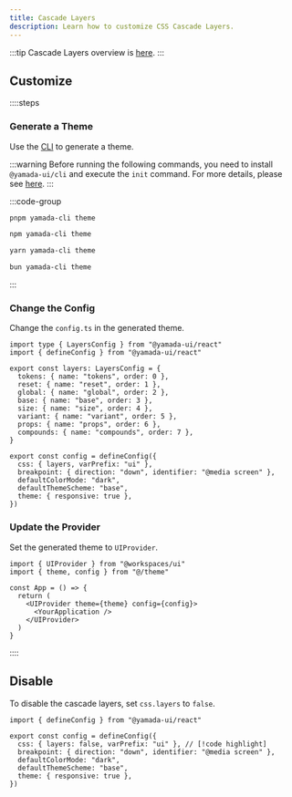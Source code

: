 ```yaml
---
title: Cascade Layers
description: Learn how to customize CSS Cascade Layers.
---
```


:::tip
Cascade Layers overview is [here](/docs/styling/cascade-layers).
:::

## Customize

::::steps

### Generate a Theme

Use the [CLI](/docs/theming/cli) to generate a theme.

:::warning
Before running the following commands, you need to install `@yamada-ui/cli` and execute the `init` command. For more details, please see [here](/docs/get-started/cli).
:::

:::code-group

```bash [pnpm]
pnpm yamada-cli theme
```

```bash [npm]
npm yamada-cli theme
```

```bash [yarn]
yarn yamada-cli theme
```

```bash [bun]
bun yamada-cli theme
```

:::

### Change the Config

Change the `config.ts` in the generated theme.

```tsx title="theme/config.ts" {1,4-13,16}
import type { LayersConfig } from "@yamada-ui/react"
import { defineConfig } from "@yamada-ui/react"

export const layers: LayersConfig = {
  tokens: { name: "tokens", order: 0 },
  reset: { name: "reset", order: 1 },
  global: { name: "global", order: 2 },
  base: { name: "base", order: 3 },
  size: { name: "size", order: 4 },
  variant: { name: "variant", order: 5 },
  props: { name: "props", order: 6 },
  compounds: { name: "compounds", order: 7 },
}

export const config = defineConfig({
  css: { layers, varPrefix: "ui" },
  breakpoint: { direction: "down", identifier: "@media screen" },
  defaultColorMode: "dark",
  defaultThemeScheme: "base",
  theme: { responsive: true },
})
```

### Update the Provider

Set the generated theme to `UIProvider`.

```tsx {2,6}
import { UIProvider } from "@workspaces/ui"
import { theme, config } from "@/theme"

const App = () => {
  return (
    <UIProvider theme={theme} config={config}>
      <YourApplication />
    </UIProvider>
  )
}
```

::::

## Disable

To disable the cascade layers, set `css.layers` to `false`.

```tsx title="theme/config.ts"
import { defineConfig } from "@yamada-ui/react"

export const config = defineConfig({
  css: { layers: false, varPrefix: "ui" }, // [!code highlight]
  breakpoint: { direction: "down", identifier: "@media screen" },
  defaultColorMode: "dark",
  defaultThemeScheme: "base",
  theme: { responsive: true },
})
```
